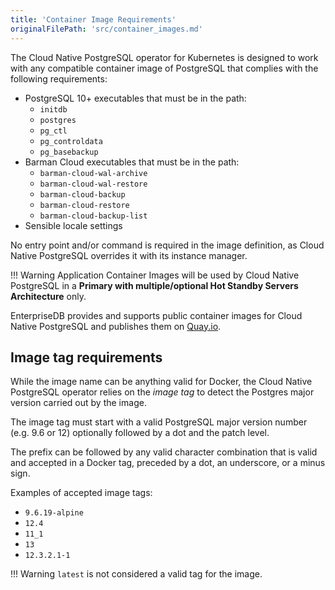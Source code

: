 ```yaml
---
title: 'Container Image Requirements'
originalFilePath: 'src/container_images.md'
---
```



The Cloud Native PostgreSQL operator for Kubernetes is designed to
work with any compatible container image of PostgreSQL that complies
with the following requirements:

- PostgreSQL 10+ executables that must be in the path:
    - `initdb`
    - `postgres`
    - `pg_ctl`
    - `pg_controldata`
    - `pg_basebackup`
- Barman Cloud executables that must be in the path:
    - `barman-cloud-wal-archive`
    - `barman-cloud-wal-restore`
    - `barman-cloud-backup`
    - `barman-cloud-restore`
    - `barman-cloud-backup-list`
- Sensible locale settings

No entry point and/or command is required in the image definition, as Cloud
Native PostgreSQL overrides it with its instance manager.

!!! Warning
    Application Container Images will be used by Cloud Native PostgreSQL
    in a **Primary with multiple/optional Hot Standby Servers Architecture**
    only.

EnterpriseDB provides and supports public container images for Cloud Native
PostgreSQL and publishes them on [Quay.io](https://quay.io/repository/enterprisedb/postgresql).

## Image tag requirements

While the image name can be anything valid for Docker, the Cloud Native
PostgreSQL operator relies on the *image tag* to detect the Postgres major
version carried out by the image.

The image tag must start with a valid PostgreSQL major version number (e.g. 9.6
or 12) optionally followed by a dot and the patch level.

The prefix can be followed by any valid character combination that is valid and
accepted in a Docker tag, preceded by a dot, an underscore, or a minus sign.

Examples of accepted image tags:

- `9.6.19-alpine`
- `12.4`
- `11_1`
- `13`
- `12.3.2.1-1`

!!! Warning
    `latest` is not considered a valid tag for the image.
